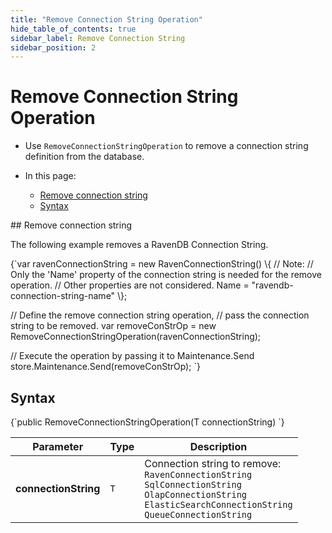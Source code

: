 ---
title: "Remove Connection String Operation"
hide_table_of_contents: true
sidebar_label: Remove Connection String
sidebar_position: 2
---




# Remove Connection String Operation
<LanguageSwitcher supportedLanguages={supportedLanguages} />
<LanguageContent language="csharp">

<Admonition type="note" title="">

* Use `RemoveConnectionStringOperation` to remove a connection string definition from the database.

* In this page:
  * [Remove connection string](../../../../client-api/operations/maintenance/connection-strings/remove-connection-string.mdx#remove-connecion-string)
  * [Syntax](../../../../client-api/operations/maintenance/connection-strings/remove-connection-string.mdx#syntax)

</Admonition>
## Remove connection string

The following example removes a RavenDB Connection String.

<TabItem value="remove_raven_connection_string" label="remove_raven_connection_string">
<CodeBlock language="csharp">
{`var ravenConnectionString = new RavenConnectionString()
\{
    // Note:
    // Only the 'Name' property of the connection string is needed for the remove operation.
    // Other properties are not considered.
    Name = "ravendb-connection-string-name"
\};
               
// Define the remove connection string operation,
// pass the connection string to be removed.
var removeConStrOp
    = new RemoveConnectionStringOperation<RavenConnectionString>(ravenConnectionString);

// Execute the operation by passing it to Maintenance.Send
store.Maintenance.Send(removeConStrOp);
`}
</CodeBlock>
</TabItem>



## Syntax

<TabItem value="remove_connection_string" label="remove_connection_string">
<CodeBlock language="csharp">
{`public RemoveConnectionStringOperation(T connectionString)
`}
</CodeBlock>
</TabItem>

| Parameter            | Type  | Description                                                                                                                                                              |
|----------------------|-------|--------------------------------------------------------------------------------------------------------------------------------------------------------------------------|
| **connectionString** | `T`   | Connection string to remove:<br/>`RavenConnectionString`<br/>`SqlConnectionString`<br/>`OlapConnectionString`<br/>`ElasticSearchConnectionString`<br/>`QueueConnectionString` |




</LanguageContent>

<!---
### Connection Strings
- [Get](../../../../client-api/operations/maintenance/connection-strings/get-connection-string)
- [Add](../../../../client-api/operations/maintenance/connection-strings/add-connection-string)


-->